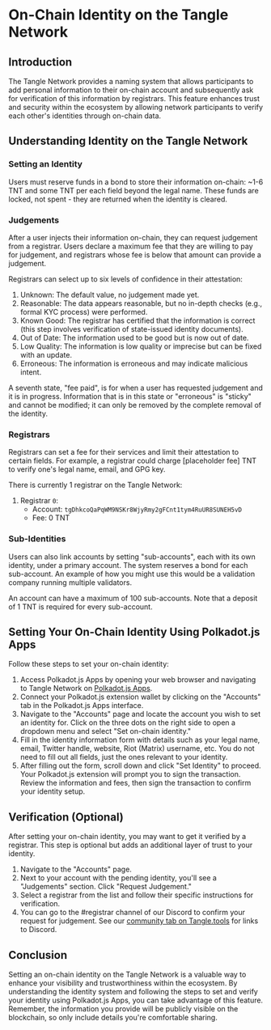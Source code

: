 # On-Chain Identity on the Tangle Network

## Introduction

The Tangle Network provides a naming system that allows participants to add personal information to their on-chain account and subsequently ask for verification of this information by registrars. This feature enhances trust and security within the ecosystem by allowing network participants to verify each other's identities through on-chain data.

## Understanding Identity on the Tangle Network

### Setting an Identity

Users must reserve funds in a bond to store their information on-chain: ~1-6 TNT and some TNT per each field beyond the legal name. These funds are locked, not spent - they are returned when the identity is cleared.

### Judgements

After a user injects their information on-chain, they can request judgement from a registrar. Users declare a maximum fee that they are willing to pay for judgement, and registrars whose fee is below that amount can provide a judgement.

Registrars can select up to six levels of confidence in their attestation:

1. Unknown: The default value, no judgement made yet.
2. Reasonable: The data appears reasonable, but no in-depth checks (e.g., formal KYC process) were performed.
3. Known Good: The registrar has certified that the information is correct (this step involves verification of state-issued identity documents).
4. Out of Date: The information used to be good but is now out of date.
5. Low Quality: The information is low quality or imprecise but can be fixed with an update.
6. Erroneous: The information is erroneous and may indicate malicious intent.

A seventh state, "fee paid", is for when a user has requested judgement and it is in progress. Information that is in this state or "erroneous" is "sticky" and cannot be modified; it can only be removed by the complete removal of the identity.

### Registrars

Registrars can set a fee for their services and limit their attestation to certain fields. For example, a registrar could charge [placeholder fee] TNT to verify one's legal name, email, and GPG key.

There is currently 1 registrar on the Tangle Network:

1. Registrar `0`:
   - Account: `tgDhkcoQaPqWM9NSKr8WjyRmy2gFCnt1tym4RuUR8SUNEH5vD`
   - Fee: 0 TNT

### Sub-Identities

Users can also link accounts by setting "sub-accounts", each with its own identity, under a primary account. The system reserves a bond for each sub-account. An example of how you might use this would be a validation company running multiple validators.

An account can have a maximum of 100 sub-accounts. Note that a deposit of 1 TNT is required for every sub-account.

## Setting Your On-Chain Identity Using Polkadot.js Apps

Follow these steps to set your on-chain identity:

1. Access Polkadot.js Apps by opening your web browser and navigating to Tangle Network on [Polkadot.js Apps](https://polkadot.js.org/apps/?rpc=wss://rpc.tangle.tools#/accounts).
2. Connect your Polkadot.js extension wallet by clicking on the "Accounts" tab in the Polkadot.js Apps interface.
3. Navigate to the "Accounts" page and locate the account you wish to set an identity for. Click on the three dots on the right side to open a dropdown menu and select "Set on-chain identity."
4. Fill in the identity information form with details such as your legal name, email, Twitter handle, website, Riot (Matrix) username, etc. You do not need to fill out all fields, just the ones relevant to your identity.
5. After filling out the form, scroll down and click "Set Identity" to proceed. Your Polkadot.js extension will prompt you to sign the transaction. Review the information and fees, then sign the transaction to confirm your identity setup.

## Verification (Optional)

After setting your on-chain identity, you may want to get it verified by a registrar. This step is optional but adds an additional layer of trust to your identity.

1. Navigate to the "Accounts" page.
2. Next to your account with the pending identity, you'll see a "Judgements" section. Click "Request Judgement."
3. Select a registrar from the list and follow their specific instructions for verification.
4. You can go to the #registrar channel of our Discord to confirm your request for judgement. See our [community tab on Tangle.tools](https://www.tangle.tools/) for links to Discord.

## Conclusion

Setting an on-chain identity on the Tangle Network is a valuable way to enhance your visibility and trustworthiness within the ecosystem. By understanding the identity system and following the steps to set and verify your identity using Polkadot.js Apps, you can take advantage of this feature. Remember, the information you provide will be publicly visible on the blockchain, so only include details you're comfortable sharing.
